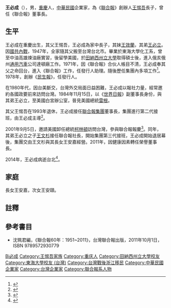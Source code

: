 {{Otheruses|other=名为王必成的其他人物|王必成}}
{{Infobox_officeholder
| name = 王必成
| image name =
| width = 
| now = 企業家 
| period = 
| sex = 男  
| date of birth = 1938年
| date of death = 2014年
| party = 
| nationality = {{ROC}}
| place of birth = {{ROC|重慶市}}
| place of death = {{ROC|臺北市}}
| native place = [[浙江省|浙江省]][[東陽縣|東陽縣]]
| spouse = 張寶琴
| parents= [[王惕吾|王惕吾]]（父親）
| relatives =[[王效蘭|王效蘭]]<br>王友蘭<br>[[王必立|王必立]]<br>王惠蘭
| children  =王安嘉（女）<br>王安頤（女）
| educate =
*[[東海大學_(台灣)|東海大學]]化工系
*[[田纳西州立大学|田納西州立大學]]化工碩士
| past = 
*中油高雄煉油廠
*通用公司工作
*曾在《聯合報》、《民生報》、《經濟日報》、《聯合晚報》、《聯合線上》、聯合報文化基金會等單位擔任管理工作
*《聯合報》董事長
}}
'''王必成'''（{{bd|1938年||2014年|11月7日|catIdx=Wang}}），男，[[重慶|重慶]]人，[[中華民國|中華民國]]企業家，為《[[聯合報|聯合報]]》創辦人[[王惕吾|王惕吾]]長子，曾任《聯合報》董事長。

== 生平 ==
王必成在重慶出生，其父王惕吾，王必成為家中長子，其妹[[王效蘭|王效蘭]]，其弟[[王必立|王必立]]。因[[國共內戰|國共內戰]]，1947年，全家隨其父搬至台灣台北市。畢業於東海大學化工系，曾至中油高雄煉油廠實習，後留學美國，於[[田纳西州立大学|田納西州立大學]]取得碩士後，進入俄亥俄州[[通用汽車|通用汽車]]公司達頓廠工作。1971年，因《聯合報》合伙人帳目不清，王必成奉其父之命回台，進入《聯合報》工作，任發行人助理。隨後歷任集團內多項工作<ref>{{cite book | author=陈飞宝 | title=当代台湾媒体产业 | publisher=九州社 崧博出版社 | year=2014 | isbn=978-7-5108-2348-0 | oclc=882892077 | language=zh | page=}}</ref>。1978年，創辦《[[民生報|民生報]]》，任發行人。

在1980年代，因台美斷交，台灣外交局面日益困難，王必成以報社力量，經常邀約各國政要前來訪問台灣。1984年11月15日，以《[[北美世界日報|世界日報]]》副董事長身份，與其弟王必立，至美國白宮辦公室，晉見美國總統[[罗纳德·里根|雷根]]。

其父王惕吾在1993年退休，王必成接任[[聯合報系|聯合報集團]]董事長，集團進行第二代接班，由王必成主導<ref>{{Cite news |url=https://www.gvm.com.tw/article.html?id=2301 |title=老戰場新少帥 |author=溫曼英 |date=1991-09-15 |work=遠見雜誌 |accessdate=2019-04-20 |archive-date=2019-06-08 |archive-url=https://web.archive.org/web/20190608194145/https://www.gvm.com.tw/article.html?id=2301 |dead-url=no }}</ref>。

2001年9月5日，邀請美國卸任總統[[比尔·克林顿|柯林頓]]訪問台灣，參與聯合報報慶<ref>{{Cite news |url=https://www.businesstoday.com.tw/article/category/80393/post/200109200026/%E8%81%AF%E5%90%88%E5%A0%B1%E7%B3%BB%E5%8F%AA%E5%89%A9%E6%B0%91%E7%94%9F%E5%A0%B1%E9%82%84%E8%B3%BA%E9%8C%A2%20P.42 |title=聯合報系只剩民生報還賺錢 |author=盧燕俐 |date=2001-09-20 |work=今週刊 |accessdate=2019-04-20 |archive-date=2019-04-20 |archive-url=https://web.archive.org/web/20190420105652/https://www.businesstoday.com.tw/article/category/80393/post/200109200026/%25E8%2581%25AF%25E5%2590%2588%25E5%25A0%25B1%25E7%25B3%25BB%25E5%258F%25AA%25E5%2589%25A9%25E6%25B0%2591%25E7%2594%259F%25E5%25A0%25B1%25E9%2582%2584%25E8%25B3%25BA%25E9%258C%25A2%2520P.42 |dead-url=no }}</ref>。同年，其弟王必立之子[[王文杉|王文杉]]接任聯合報社長，開始集團第三代接班，王必成開始退居幕後，集團交由王文杉與其長女王安嘉經營。2011年，因健康因素轉任榮譽董事長。

2014年，王必成病逝台北<ref name=chinatimes20141111>{{Cite news |url=https://www.chinatimes.com/newspapers/20141111000492-260106?chdtv |title=聯合報系榮譽董事長王必成病逝 |author=林志成 |date=2014-11-11 |work=中時電子報 |accessdate=2019-04-20 |archive-date=2020-04-15 |archive-url=https://web.archive.org/web/20200415222431/https://www.chinatimes.com/newspapers/20141111000492-260106?chdtv |dead-url=no }}</ref>。

== 家庭 ==
長女王安嘉，次女王安頤。

== 註釋 ==
{{reflist}}

== 參考書目 ==
* 沈珮君編，《聯合報60年：1951~2011》，台灣聯合報出版，2011年10月1日，ISBN 9789572930779 

{{國家統一委員會成員}}

{{Authority control}}
{{DEFAULTSORT:Wang王}}
[[Category:王姓|Bi必成]]
[[Category:王惕吾家族|Category:王惕吾家族]]
[[Category:重庆人|Category:重庆人]]
[[Category:田納西州立大學校友|Category:田納西州立大學校友]]
[[Category:東海大學校友_(台灣)|Category:東海大學校友 (台灣)]]
[[Category:台灣戰後浙江移民|Category:台灣戰後浙江移民]]
[[Category:中華民國企業家|Category:中華民國企業家]]
[[Category:台灣企業家|Category:台灣企業家]]
[[Category:聯合報系人物|Category:聯合報系人物]]